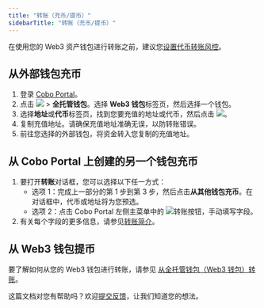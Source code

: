 ```yaml
---
title: "转账（充币/提币）"
sidebarTitle: "转账（充币/提币）"
---
```


<Note>在使用您的 Web3 资产钱包进行转账之前，建议您[设置代币转账风控](/cn/portal/risk-controls/off-chain-tx-set-transfer)。</Note>

## 从外部钱包充币

1. 登录 [Cobo Portal](https://portal.cobo.com/login)。
2. 点击 <img src="/en/images/mpc-wallet/wallets-icon.svg" className="icon"></img> > **全托管钱包**。选择 **Web3 钱包**标签页，然后选择一个钱包。
3. 选择**地址**或**代币**标签页，找到您要充值的地址或代币，然后点击 <img src="/en/images/mpc-wallet/icon_deposit.svg" className="icon"></img>。
4. 复制充值地址。请确保充值地址准确无误，以防转账错误。
5. 前往您选择的外部钱包，将资金转入您复制的充值地址。

## 从 Cobo Portal 上创建的另一个钱包充币

1. 要打开**转账**对话框，您可以选择以下任一方式：
    - 选项 1：完成上一部分的第 1 步到第 3 步，然后点击**从其他钱包充币**。在对话框中，代币或地址将为您预选。
    - 选项 2：点击 Cobo Portal 左侧主菜单中的 <img src="/en/images/transfers/transfer-button.svg" className="icon" alt="转账按钮" />，手动填写字段。
2. 有关每个字段的更多信息，请参见[转账简介](/cn/portal/transfers/introduction)。

## 从 Web3 钱包提币

要了解如何从您的 Web3 钱包进行转账，请参见 [从全托管钱包（Web3 钱包）转账](/cn/portal/transfers/from-web3-wallets)。

<Tip>这篇文档对您有帮助吗？欢迎[提交反馈](https://forms.zohopublic.com/cobo/form/DocumentFeedbackForm/formperma/QvLOhxJv1_JMsJ-1dleZ8Itb_7rzN-LtgvsDdxosoVI?referrername=manuals)，让我们知道您的想法。</Tip>
